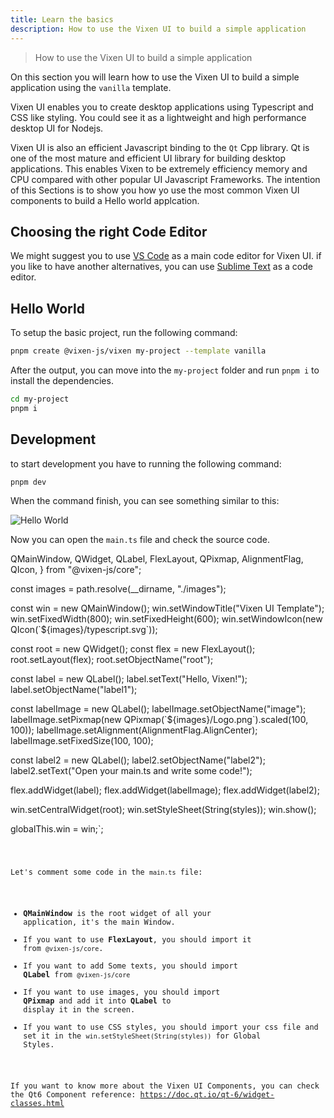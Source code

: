 ```yaml
---
title: Learn the basics
description: How to use the Vixen UI to build a simple application
---
```



> How to use the Vixen UI to build a simple application

On this section you will learn how to use the Vixen UI to build a simple application using the `vanilla` template.

Vixen UI enables you to create desktop applications using Typescript and CSS like styling. You could see it as a lightweight and high performance desktop UI for Nodejs.

Vixen UI is also an efficient Javascript binding to the `Qt` Cpp library. Qt is one of the most mature and efficient UI library for building desktop applications. This enables Vixen to be extremely
efficiency memory and CPU compared with other popular UI Javascript Frameworks. The intention of this Sections is to show you how yo use the most common Vixen UI components to build a Hello world applcation.

## Choosing the right Code Editor

We might suggest you to use [VS Code](https://code.visualstudio.com/) as a main code editor for Vixen UI. if you like to have another alternatives, you can use [Sublime Text](https://www.sublimetext.com/) as a code editor.

## Hello World

To setup the basic project, run the following command:

```bash
pnpm create @vixen-js/vixen my-project --template vanilla
```

After the output, you can move into the `my-project` folder and run `pnpm i` to install the dependencies.
```bash
cd my-project
pnpm i
```

## Development

to start development you have to running the following command:
```bash
pnpm dev
```

When the command finish, you can see something similar to this:

![Hello World](../../../assets/images/hello-world.png)

Now you can open the `main.ts` file and check the source code.

  QMainWindow,
  QWidget,
  QLabel,
  FlexLayout,
  QPixmap,
  AlignmentFlag,
  QIcon,
} from "@vixen-js/core";

const images = path.resolve(__dirname, "./images");

const win = new QMainWindow();
win.setWindowTitle("Vixen UI Template");
win.setFixedWidth(800);
win.setFixedHeight(600);
win.setWindowIcon(new QIcon(\`\${images}/typescript.svg\`));

const root = new QWidget();
const flex = new FlexLayout();
root.setLayout(flex);
root.setObjectName("root");

const label = new QLabel();
label.setText("Hello, Vixen!");
label.setObjectName("label1");

const labelImage = new QLabel();
labelImage.setObjectName("image");
labelImage.setPixmap(new QPixmap(\`\${images}/Logo.png\`).scaled(100, 100));
labelImage.setAlignment(AlignmentFlag.AlignCenter);
labelImage.setFixedSize(100, 100);

const label2 = new QLabel();
label2.setObjectName("label2");
label2.setText("Open your main.ts and write some code!");

flex.addWidget(label);
flex.addWidget(labelImage);
flex.addWidget(label2);

win.setCentralWidget(root);
win.setStyleSheet(String(styles));
win.show();

globalThis.win = win;`;

<Code  code={mainTSContent} lang='ts' title="main.ts" />

Let's comment some code in the `main.ts` file:

- __QMainWindow__ is the root widget of all your application, it's the main Window.
- If you want to use  __FlexLayout__, you should import it from `@vixen-js/core`.
- If you want to add Some texts, you should import __QLabel__ from `@vixen-js/core`
- If you want to use images, you should import __QPixmap__ and add it into __QLabel__ to display it in the screen.
- If you want to use CSS styles, you should import your css file and set it in the `win.setStyleSheet(String(styles))` for Global Styles.

If you want to know more about the Vixen UI Components, you can check the Qt6 Component reference: https://doc.qt.io/qt-6/widget-classes.html
